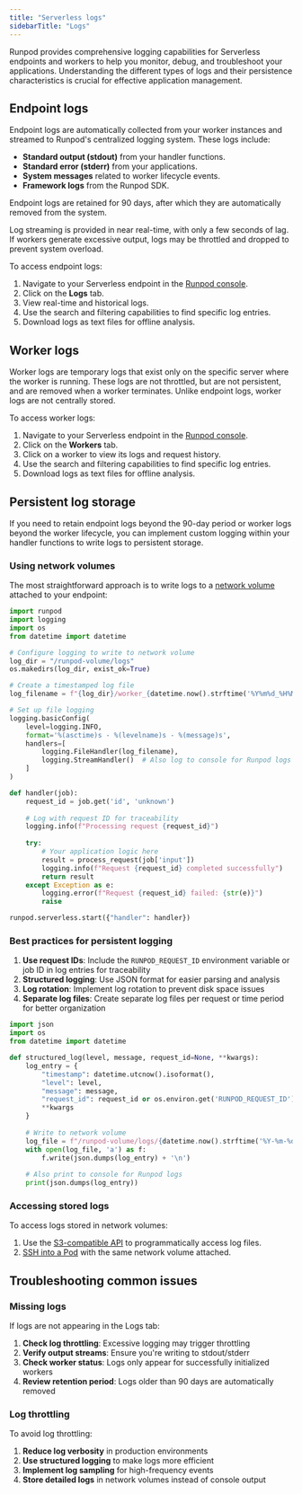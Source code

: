```yaml
---
title: "Serverless logs"
sidebarTitle: "Logs"
---
```


Runpod provides comprehensive logging capabilities for Serverless endpoints and workers to help you monitor, debug, and troubleshoot your applications. Understanding the different types of logs and their persistence characteristics is crucial for effective application management.

## Endpoint logs

Endpoint logs are automatically collected from your worker instances and streamed to Runpod's centralized logging system. These logs include:

- **Standard output (stdout)** from your handler functions.
- **Standard error (stderr)** from your applications.
- **System messages** related to worker lifecycle events.
- **Framework logs** from the Runpod SDK.

Endpoint logs are retained for 90 days, after which they are automatically removed from the system. 

Log streaming is provided in near real-time, with only a few seconds of lag. If workers generate excessive output, logs may be throttled and dropped to prevent system overload.

To access endpoint logs:

1. Navigate to your Serverless endpoint in the [Runpod console](https://console.runpod.io/serverless).
2. Click on the **Logs** tab.
3. View real-time and historical logs.
4. Use the search and filtering capabilities to find specific log entries.
5. Download logs as text files for offline analysis.

## Worker logs

Worker logs are temporary logs that exist only on the specific server where the worker is running. These logs are not throttled, but are not persistent, and are removed when a worker terminates. Unlike endpoint logs, worker logs are not centrally stored.

To access worker logs:

1. Navigate to your Serverless endpoint in the [Runpod console](https://console.runpod.io/serverless).
2. Click on the **Workers** tab.
3. Click on a worker to view its logs and request history.
4. Use the search and filtering capabilities to find specific log entries.
5. Download logs as text files for offline analysis.

## Persistent log storage

If you need to retain endpoint logs beyond the 90-day period or worker logs beyond the worker lifecycle, you can implement custom logging within your handler functions to write logs to persistent storage.

### Using network volumes

The most straightforward approach is to write logs to a [network volume](/serverless/storage/network-volumes) attached to your endpoint:

```python
import runpod
import logging
import os
from datetime import datetime

# Configure logging to write to network volume
log_dir = "/runpod-volume/logs"
os.makedirs(log_dir, exist_ok=True)

# Create a timestamped log file
log_filename = f"{log_dir}/worker_{datetime.now().strftime('%Y%m%d_%H%M%S')}.log"

# Set up file logging
logging.basicConfig(
    level=logging.INFO,
    format='%(asctime)s - %(levelname)s - %(message)s',
    handlers=[
        logging.FileHandler(log_filename),
        logging.StreamHandler()  # Also log to console for Runpod logs
    ]
)

def handler(job):
    request_id = job.get('id', 'unknown')
    
    # Log with request ID for traceability
    logging.info(f"Processing request {request_id}")
    
    try:
        # Your application logic here
        result = process_request(job['input'])
        logging.info(f"Request {request_id} completed successfully")
        return result
    except Exception as e:
        logging.error(f"Request {request_id} failed: {str(e)}")
        raise

runpod.serverless.start({"handler": handler})
```

### Best practices for persistent logging

1. **Use request IDs**: Include the `RUNPOD_REQUEST_ID` environment variable or job ID in log entries for traceability
2. **Structured logging**: Use JSON format for easier parsing and analysis
3. **Log rotation**: Implement log rotation to prevent disk space issues
4. **Separate log files**: Create separate log files per request or time period for better organization

```python
import json
import os
from datetime import datetime

def structured_log(level, message, request_id=None, **kwargs):
    log_entry = {
        "timestamp": datetime.utcnow().isoformat(),
        "level": level,
        "message": message,
        "request_id": request_id or os.environ.get('RUNPOD_REQUEST_ID'),
        **kwargs
    }
    
    # Write to network volume
    log_file = f"/runpod-volume/logs/{datetime.now().strftime('%Y-%m-%d')}.jsonl"
    with open(log_file, 'a') as f:
        f.write(json.dumps(log_entry) + '\n')
    
    # Also print to console for Runpod logs
    print(json.dumps(log_entry))
```

### Accessing stored logs

To access logs stored in network volumes:

1. Use the [S3-compatible API](/serverless/storage/s3-api) to programmatically access log files.
2. [SSH into a Pod](/pods/configuration/use-ssh) with the same network volume attached.

## Troubleshooting common issues

### Missing logs

If logs are not appearing in the Logs tab:

1. **Check log throttling**: Excessive logging may trigger throttling
2. **Verify output streams**: Ensure you're writing to stdout/stderr
3. **Check worker status**: Logs only appear for successfully initialized workers
4. **Review retention period**: Logs older than 90 days are automatically removed

### Log throttling

To avoid log throttling:

1. **Reduce log verbosity** in production environments
2. **Use structured logging** to make logs more efficient
3. **Implement log sampling** for high-frequency events
4. **Store detailed logs** in network volumes instead of console output